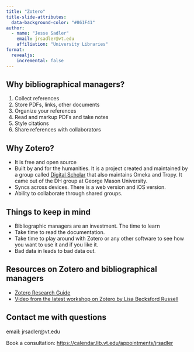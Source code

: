 ```yaml
---
title: "Zotero"
title-slide-attributes:
  data-background-color: "#861F41"
author:
  - name: "Jesse Sadler"
    email: jrsadler@vt.edu
    affiliation: "University Libraries"
format:
  revealjs:
    incremental: false
---
```


## Why bibliographical managers?
1. Collect references
2. Store PDFs, links, other documents
3. Organize your references
4. Read and markup PDFs and take notes
5. Style citations
6. Share references with collaborators

## Why Zotero?
- It is free and open source
- Built by and for the humanities. It is a project created and maintained by a group called [Digital Scholar](https://digitalscholar.org) that also maintains Omeka and Tropy. It came out of the DH group at George Mason University.
- Syncs across devices. There is a web version and iOS version.
- Ability to collaborate through shared groups.

## Things to keep in mind
- Bibliographic managers are an investment. The time to learn 
- Take time to read the documentation.
- Take time to play around with Zotero or any other software to see how you want to use it and if you like it.
- Bad data in leads to bad data out.

## Resources on Zotero and bibliographical managers

::: {.nonincremental}
- [Zotero Research Guide](https://guides.lib.vt.edu/citationmanagers/Zotero)
- [Video from the latest workshop on Zotero by Lisa Becksford Russell](https://video.vt.edu/media/Getting+Started+with+Zotero/1_66k4lx5d)
:::

## Contact me with questions {.center}

email: jrsadler@vt.edu


Book a consultation: <https://calendar.lib.vt.edu/appointments/jrsadler>


